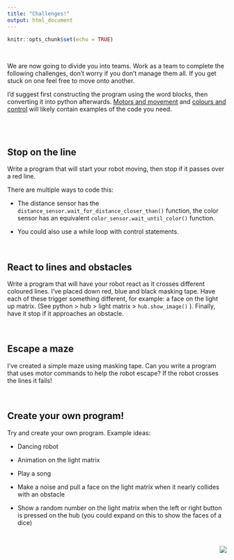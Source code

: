 ```yaml
---
title: "Challenges!"
output: html_document
---
```


```r
knitr::opts_chunk$set(echo = TRUE)
```

<br>

We are now going to divide you into teams. Work as a team to complete the following challenges, don't worry if you don't manage them all. If you get stuck on one feel free to move onto another.

I'd suggest first constructing the program using the word blocks, then converting it into python afterwards. [Motors and movement](mindstorm4.html) and [colours and control](mindstorm5.html) will likely contain examples of the code you need.

<br><br>

## Stop on the line

Write a program that will start your robot moving, then stop if it passes over a red line.

There are multiple ways to code this:

-   The distance sensor has the `distance_sensor.wait_for_distance_closer_than()` function, the color sensor has an equivalent `color_sensor.wait_until_color()` function.

-   You could also use a while loop with control statements.

<br>

## React to lines and obstacles 

Write a program that will have your robot react as it crosses different coloured lines. I've placed down red, blue and black masking tape. Have each of these trigger something different, for example: a face on the light up matrix. (See python \> hub \> light matrix \> `hub.show_image()` ). Finally, have it stop if it approaches an obstacle.

<br>

## Escape a maze

I've created a simple maze using masking tape. Can you write a program that uses motor commands to help the robot escape? If the robot crosses the lines it fails!

<br>

## Create your own program!

Try and create your own program. Example ideas:

-   Dancing robot

-   Animation on the light matrix

-   Play a song

-   Make a noise and pull a face on the light matrix when it nearly collides with an obstacle

-   Show a random number on the light matrix when the left or right button is pressed on the hub (you could expand on this to show the faces of a dice)

<br>

<img src="./images/logo.png" style="float: right;"/>
